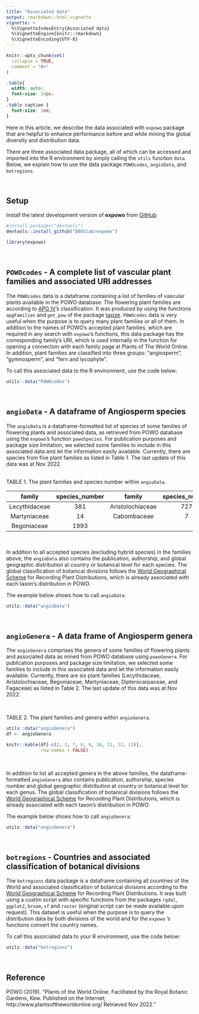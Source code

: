 ```yaml
---
title: "Associated data"
output: rmarkdown::html_vignette
vignette: >
  %\VignetteIndexEntry{Associated data}
  %\VignetteEngine{knitr::rmarkdown}
  %\VignetteEncoding{UTF-8}
---
```


```r
knitr::opts_chunk$set(
  collapse = TRUE,
  comment = "#>"
)
```

```css
.table{
  width: auto;
  font-size: 14px;
}
.table caption {
  font-size: 1em;
}
```

Here in this article, we describe the data associated with `expowo` package that 
are helpful to enhance performance before and while mining the global diversity 
and distribution data.\

There are three associated data package, all of which can be accessed and imported 
into the R environment by simply calling the `utils` function `data`. Below, we 
explain how to use the data package `POWOcodes`, `angioData`, and `botregions`.\

\

## Setup

Install the latest development version of __expowo__ from 
[GitHub](https://github.com/):

``` r
#install.packages("devtools")
devtools::install_github("DBOSlab/expowo")
```
```r
library(expowo)
```

\

## `POWOcodes` - A complete list of vascular plant families and associated URI addresses

The `POWOcodes` data is a dataframe containing a list of families of vascular 
plants available in the POWO database. The flowering plant families are according 
to [APG IV](https://doi.org/10.1111/boj.12385)'s classification. It was produced 
by using the functions `apgFamilies` and `get_pow`
of the package [taxize](https://docs.ropensci.org/taxize/index.html). `POWOcodes` 
data is very useful when the purpose is to query many plant families or all of 
them. In addition to the names of POWO's accepted plant families, which are 
required in any search with `expowo`'s functions, this data package has the 
corresponding family's URI, which is used internally in the function for opening 
a connection with each family page at Plants of The World Online.  In addition, 
plant families are classified into three groups: "angiosperm", 
"gymnosperm", and "fern and lycophyte".

To call this associated data to the R environment, use the code below:\

```r
utils::data("POWOcodes")
```

\

## `angioData` - A dataframe of Angiosperm species

The `angioData` is a dataframe-formatted list of species of some families of 
flowering plants and associated data, as retrieved from POWO database using the 
`expowo`'s function `powoSpecies`. For publication purposes and package size 
limitation, we selected some families to include in this associated data and let 
the information easily available. Currently, there are species from five plant 
families as listed in Table 1. The last update of this data was at Nov 2022.\
\

TABLE 1. The plant families and species number within `angioData`.
\

| family | species_number | family | species_number |
|:---:|:---:|:---:|:---:|
| Lecythidaceae | 381 | Aristolochiaceae | 727 |
| Martyniaceae | 14 | Cabombaceae | 7 | 
| Begoniaceae | 1993 | | |

\

In addition to all accepted species (excluding hybrid species) in the families 
above, the `angioData` also contains the publication, authorship, and global 
geographic distribution at country or botanical level for each species. The global
classification of botanical divisions follows the [World Geographical Scheme](https://www.tdwg.org/standards/wgsrpd/) for Recording Plant Distributions,
which is already associated with each taxon's distribution in POWO.\

The example below shows how to call `angioData`: \

```r
utils::data("angioData")
```

\

## `angioGenera` - A data frame of Angiosperm genera

The `angioGenera` comprises the genera of some families of flowering plants and 
associated data as mined from POWO database using `powoGenera`. For publication 
purposes and package size limitation, we selected some families to include in 
this associated  data and let the information easily available. Currently, there 
are six plant families (Lecythidaceae, Aristolochiaceae, Begoniaceae, Martyniaceae,
Dipterocarpaceae, and Fagaceae) as listed in Table 2. The last update of this 
data was at Nov 2022.\

\

TABLE 2. The plant families and genera within `angioGenera`.\
```r
utils::data("angioGenera")
df <- angioGenera

knitr::kable(df[-c(2, 3, 7, 8, 9, 10, 11, 12, 13)],
             row.names = FALSE)
```

\

In addition to list all accepted genera in the above families, the dataframe-formatted
`angioGenera` also contains publication, authorship, species number and global 
geographic distribution at country or botanical level for each genus. The global 
classification of botanical divisions follows the [World Geographical Scheme](https://www.tdwg.org/standards/wgsrpd/) for Recording Plant Distributions,
which is already associated with each taxon's distribution in POWO.\

The example below shows how to call `angioGenera`:\

```r
utils::data("angioGenera")
```

\

## `botregions` - Countries and associated classification of botanical divisions

The `botregions` data package is a dataframe containing all countries of the 
World and associated classification of botanical divisions according to the 
[World Geographical Scheme](https://www.tdwg.org/standards/wgsrpd/) for Recording
Plant Distributions. It was built using a custim script with specific functions 
from the packages `rgdal`, `ggplot2`, `broom`, `sf` and `raster` (original script
can be made available upon request). This dataset is useful when the purpose is 
to query the distribution data by both divisions of the world and for the `expowo`
's functions convert the country names.\

To call this associated data to your R environment, use the code below:\

```r
utils::data("botregions")
```
\

## Reference

POWO (2019). "Plants of the World Online. Facilitated by the Royal Botanic Gardens, Kew. Published on the Internet; http://www.plantsoftheworldonline.org/ Retrieved Nov 2022."
